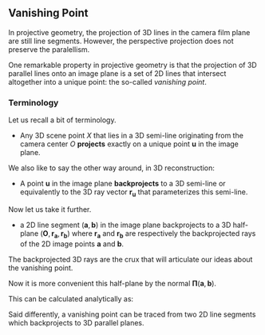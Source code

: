 ## Vanishing Point

In projective geometry, the projection of 3D lines in the camera film plane are
still line segments. However, the perspective projection does not preserve the
paralellism.

One remarkable property in projective geometry is that the projection of 3D
parallel lines onto an image plane is a set of 2D lines that intersect
altogether into a unique point: the so-called *vanishing point*.

### Terminology

Let us recall a bit of terminology.

- Any 3D scene point $X$ that lies in a 3D semi-line originating from the camera
  center $O$ **projects** exactly on a unique point $\mathbf{u}$ in the image
  plane.

We also like to say the other way around, in 3D reconstruction:

- A point $\mathbf{u}$ in the image plane **backprojects** to a 3D semi-line or
  equivalently to the 3D ray vector $\mathbf{r}_\mathbf{u}$ that parameterizes
  this semi-line.

Now let us take it further.

- a 2D line segment $(\mathbf{a}, \mathbf{b})$ in the image plane backprojects to
  a 3D half-plane $(\mathbf{O}, \mathbf{r}_\mathbf{a}, \mathbf{r}_\mathbf{b})$
  where $\mathbf{r}_\mathbf{a}$ and $\mathbf{r}_\mathbf{b}$ are respectively the
  backprojected rays of the 2D image points $\mathbf{a}$ and $\mathbf{b}$.

The backprojected 3D rays are the crux that will articulate our ideas about the
vanishing point.

Now it is more convenient this half-plane by the normal
$\mathbf{\Pi}(\mathbf{a}, \mathbf{b})$.

This can be calculated analytically as:

\begin{equation}
\mathbf{\Pi}(\mathbf{a}, \mathbf{b}) =
\mathbf{r}_\mathbf{a} \times \mathbf{r}_\mathbf{b}.
\end{equation}

Said differently, a vanishing point can be traced from two 2D line segments
which backprojects to 3D parallel planes.
